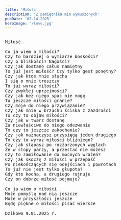 ```yaml
---
title: 'Miłość'
description: 'Z pamiętnika min wymuszonych'
pubDate: '02.14.2025'
heroImage: '/love.jpg'
---
```

<pre>
  
Miłość

Co ja wiem o miłości?
Czy to bardziej o wymiarze boskości?
Czy o bliskości? Nagości?
Czy jak dostanę całus namiętny
To już jest miłość? Czy tylko gest ponętny?
Czy jak ktoś mnie słucha
I się o mnie troszczy
To już wyraz miłości?
Czy zwykłej uprzejmości?
Czy jak bez niego spać nie mogę
To jeszcze miłości granie?
Czy moje do niego przywiązanie?
Czy jak mnie w brzuchu ściska z zazdrości
To czy to objaw miłości?
Czy jak w twarz dostanę
Za niewłaściwe do niego odezwanie
To czy to jeszcze zakochanie?
Czy jak naznaczysz przysięgą jeden drugiego
To czy to wyraz miłości bliźniego?
Czy jak stąpasz po rozżarzonych węglach
Że w stopy parzy, a przestać nie możesz
Czy to zamiłowanie do mocnych wrażeń?
Czy jak skoczę z miłości w przepaść
Po niekończących się odejściach i powrotach
To już nie jest tylko głupota?
Gdy kto kocha, a drugiego rujnuje
Czy on dobrze miłość pojmuje?

Co ja wiem o miłości
Może pomyślę nad nią jeszcze
Może w przyszłości jeszcze
Będę piękne o miłości pisać wiersze 

Dzikowo 9.01.2025 r.
  
</pre>
